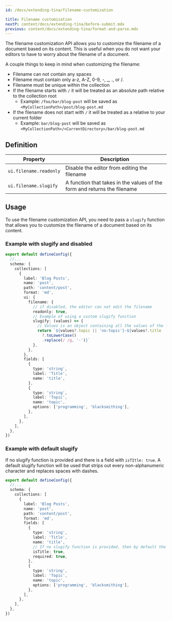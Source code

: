 ```yaml
---
id: /docs/extending-tina/filename-customization

title: Filename customization
nextP: content/docs/extending-tina/before-submit.mdx
previous: content/docs/extending-tina/format-and-parse.mdx
---
```


The filename customization API allows you to customize the filename of a document based on its content. This is useful when you do not want your editors to have to worry about the filename of a document.

A couple things to keep in mind when customizing the filename:

- Filename can not contain any spaces
- Filename must contain only a-z, A-Z, 0-9, -, \_, ., or /.
- Filename must be unique within the collection
- If the filename starts with `/` it will be treated as an absolute path relative to the collection root
  - Example: `/foo/bar/blog-post` will be saved as `<MyCollectionPath>/post/blog-post.md`
- If the filename does not start with `/` it will be treated as a relative to your current folder
  - Example: `bar/blog-post` will be saved as `<MyCollectionPath>/<CurrentDirectory>/bar/blog-post.md`

## Definition

| Property               | Description                                                              |
| ---------------------- | ------------------------------------------------------------------------ |
| `ui.filename.readonly` | Disable the editor from editing the filename                             |
| `ui.filename.slugify`  | A function that takes in the values of the form and returns the filename |

## Usage

To use the filename customization API, you need to pass a `slugify` function that allows you to customize the filename of a document based on its content.

### Example with slugify and disabled

```ts
export default defineConfig({
  //...
  schema: {
    collections: [
      {
        label: 'Blog Posts',
        name: 'post',
        path: 'content/post',
        format: 'md',
        ui: {
          filename: {
            // if disabled, the editor can not edit the filename
            readonly: true,
            // Example of using a custom slugify function
            slugify: (values) => {
              // Values is an object containing all the values of the form. In this case it is {title?: string, topic?: string}
              return `${values?.topic || 'no-topic'}-${values?.title
                ?.toLowerCase()
                .replace(/ /g, '-')}`
            },
          },
        },
        fields: [
          {
            type: 'string',
            label: 'Title',
            name: 'title',
          },
          {
            type: 'string',
            label: 'Topic',
            name: 'topic',
            options: ['programming', 'blacksmithing'],
          },
        ],
      },
    ],
  },
})
```

### Example with default slugify

If no slugify function is provided and there is a field with `isTItle: true`. A default slugify function will be used that strips out every non-alphanumeric character and replaces spaces with dashes.

```ts
export default defineConfig({
  //...
  schema: {
    collections: [
      {
        label: 'Blog Posts',
        name: 'post',
        path: 'content/post',
        format: 'md',
        fields: [
          {
            type: 'string',
            label: 'Title',
            name: 'title',
            // If no slugify function is provided, then by default the "title" field will be used to generate the filename
            isTitle: true,
            required: true,
          },
          {
            type: 'string',
            label: 'Topic',
            name: 'topic',
            options: ['programming', 'blacksmithing'],
          },
        ],
      },
    ],
  },
})
```
